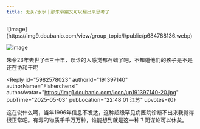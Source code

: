```yaml
---
title: 无关/水水｜那朱令案又可以翻出来思考了
---
```



<Forum groupName="枝江正统五金店" groupUrl="https://www.douban.com/group/728957/" archivedAt="2025-05-16T14:15:05.259Z">
  <Post
    id="324944873"
    title="无关/水水｜那朱令案又可以翻出来思考了"
    url="https://www.douban.com/group/topic/324944873/?_spm_id=MjI0Mzg1ODU1"
    pubTime="05-03"
    highlightUserId="191397140"
  >
![image](https://img9.doubanio.com/view/group_topic/l/public/p684788136.webp)

![image](https://img9.doubanio.com/view/group_topic/l/public/p684788995.webp)

朱令23年去世了🤓三十年，误诊的人感觉都石蜡了吧，不知道他们的孩子是不是还在协和干呢

<Reply
  id="5982578023"
  authorId="191397140"
  authorName="Fisherchenxi"
  authorAvatar="https://img1.doubanio.com/icon/up191397140-20.jpg"
  pubTime="2025-05-03"
  pubLocation="22:48:01 江苏"
  upvotes={0}
>
这在说什么啊，当年1996年信息不发达，这种超级罕见病医院诊断不出来我觉得很正常吧。有毒的物质千千万万种，谁能想到就是这一种？阴谋论可以休矣。
</Reply>
  </Post>
</Forum>
